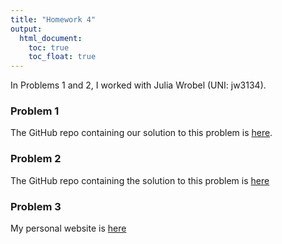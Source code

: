 ```yaml
---
title: "Homework 4"
output:
  html_document: 
    toc: true
    toc_float: true
---
```


In Problems 1 and 2, I worked with Julia Wrobel (UNI: jw3134).

### Problem 1

The GitHub repo containing our solution to this problem is [here](https://github.com/jeff-goldsmith/vbvs.concurrent).


### Problem 2

The GitHub repo containing the solution to this problem is [here](https://github.com/julia-wrobel/depthTests)


### Problem 3

My personal website is [here](http://jeffgoldsmith.com)

